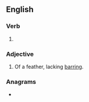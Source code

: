 ==English==

===Verb===
{{head|en|verb form}}

# {{en-past of|unbar}}

===Adjective===
{{en-adj|-}}

# Of a feather, lacking [[barring]].

===Anagrams===
* {{anagrams|en|errabund|underbar}}